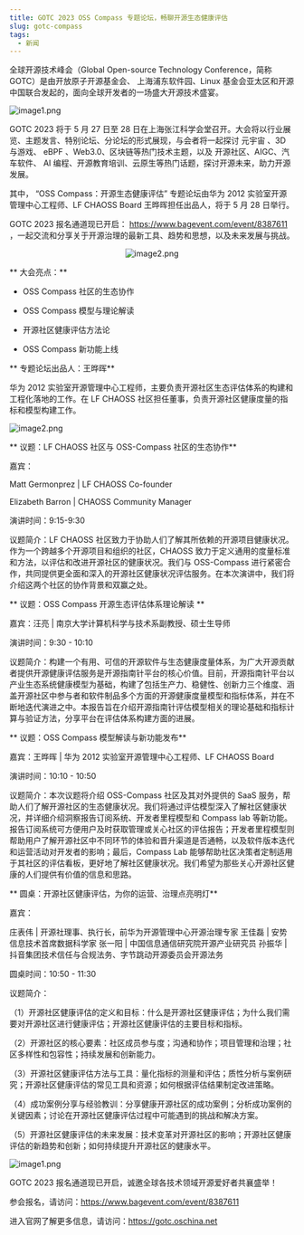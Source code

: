 ```yaml
---
title: GOTC 2023 OSS Compass 专题论坛，畅聊开源生态健康评估
slug: gotc-compass
tags:
  - 新闻
---
```


全球开源技术峰会（Global Open-source Technology Conference，简称 GOTC）是由开放原子开源基金会、 上海浦东软件园、Linux 基金会亚太区和开源中国联合发起的，面向全球开发者的一场盛大开源技术盛宴。

![image1.png](media/GOTC.jpg)

<!--truncate-->

GOTC 2023 将于 5 月 27 日至 28 日在上海张江科学会堂召开。大会将以行业展览、主题发言、特别论坛、分论坛的形式展现，与会者将一起探讨 元宇宙 、3D 与游戏、 eBPF 、Web3.0、区块链等热门技术主题，以及 开源社区、AIGC、汽车软件、 AI 编程、开源教育培训、云原生等热门话题，探讨开源未来，助力开源发展。

其中， “OSS Compass：开源生态健康评估” 专题论坛由华为 2012 实验室开源管理中心工程师、LF CHAOSS Board 王晔晖担任出品人，将于 5 月 28 日举行。

GOTC 2023 报名通道现已开启： https://www.bagevent.com/event/8387611 ，一起交流和分享关于开源治理的最新工具、趋势和思想，以及未来发展与挑战。

<center>

![image2.png](media/QRCODE.png)

</center>

** 大会亮点：**

- OSS Compass 社区的生态协作

- OSS Compass 模型与理论解读

- 开源社区健康评估方法论

- OSS Compass 新功能上线

** 专题论坛出品人：王晔晖**

华为 2012 实验室开源管理中心工程师，主要负责开源社区生态评估体系的构建和工程化落地的工作。在
LF CHAOSS 社区担任董事，负责开源社区健康度量的指标和模型构建工作。

![image2.png](media/process.jpg)

** 议题：LF CHAOSS 社区与 OSS-Compass 社区的生态协作**

嘉宾：

Matt Germonprez | LF CHAOSS Co-founder

Elizabeth Barron | CHAOSS Community Manager

演讲时间：9:15-9:30

议题简介：LF CHAOSS 社区致力于协助人们了解其所依赖的开源项目健康状况。作为一个跨越多个开源项目和组织的社区，CHAOSS 致力于定义通用的度量标准和方法，以评估和改进开源社区的健康状况。我们与 OSS-Compass 进行紧密合作，共同提供更全面和深入的开源社区健康状况评估服务。在本次演讲中，我们将介绍这两个社区的协作背景和双赢之处。

** 议题：OSS Compass 开源生态评估体系理论解读 **

嘉宾：汪亮 | 南京大学计算机科学与技术系副教授、硕士生导师

演讲时间：9:30 - 10:10

议题简介：构建一个有用、可信的开源软件与生态健康度量体系，为广大开源贡献者提供开源健康评估服务是开源指南针平台的核心价值。目前，开源指南针平台以产业生态系统健康模型为基础，构建了包括生产力、稳健性、创新力三个维度、涵盖开源社区中参与者和软件制品多个方面的开源健康度量模型和指标体系，并在不断地迭代演进之中。本报告旨在介绍开源指南针评估模型相关的理论基础和指标计算与验证方法，分享平台在评估体系构建方面的进展。

** 议题：OSS Compass 模型解读与新功能发布**

嘉宾：王晔晖 | 华为 2012 实验室开源管理中心工程师、LF CHAOSS Board

演讲时间：10:10 - 10:50

议题简介：本次议题将介绍 OSS-Compass 社区及其对外提供的 SaaS 服务，帮助人们了解开源社区的生态健康状况。我们将通过评估模型深入了解社区健康状况，并详细介绍洞察报告订阅系统、开发者里程模型和 Compass lab 等新功能。报告订阅系统可方便用户及时获取管理或关心社区的评估报告；开发者里程模型则帮助用户了解开源社区中不同环节的体验和晋升渠道是否通畅，以及软件版本迭代和运营活动对开发者的影响；最后，Compass Lab 能够帮助社区决策者定制适用于其社区的评估看板，更好地了解社区健康状况。我们希望为那些关心开源社区健康的人们提供有价值的信息和思路。

** 圆桌：开源社区健康评估，为你的运营、治理点亮明灯**

嘉宾：

庄表伟 | 开源社理事、执行长，前华为开源管理中心开源治理专家
王佳磊 | 安势信息技术首席数据科学家
张一阳 | 中国信息通信研究院开源产业研究员
孙振华 | 抖音集团技术信任与合规法务、字节跳动开源委员会开源法务

圆桌时间：10:50 - 11:30

议题简介：

（1）开源社区健康评估的定义和目标：什么是开源社区健康评估；为什么我们需要对开源社区进行健康评估；开源社区健康评估的主要目标和指标。

（2）开源社区的核心要素：社区成员参与度；沟通和协作；项目管理和治理；社区多样性和包容性；持续发展和创新能力。

（3）开源社区健康评估方法与工具：量化指标的测量和评估；质性分析与案例研究；开源社区健康评估的常见工具和资源；如何根据评估结果制定改进策略。

（4）成功案例分享与经验教训：分享健康开源社区的成功案例；分析成功案例的关键因素；讨论在开源社区健康评估过程中可能遇到的挑战和解决方案。

（5）开源社区健康评估的未来发展：技术变革对开源社区的影响；开源社区健康评估的新趋势和创新；如何持续提升开源社区的健康水平。

![image1.png](media/GOTC.jpg)

GOTC 2023 报名通道现已开启，诚邀全球各技术领域开源爱好者共襄盛举！

参会报名，请访问：https://www.bagevent.com/event/8387611

进入官网了解更多信息，请访问：https://gotc.oschina.net
